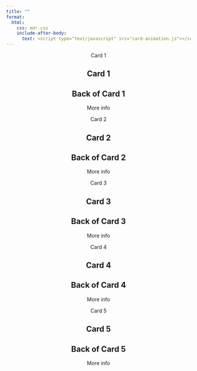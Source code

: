 ```yaml
---
title: ""
format: 
  html:
    css: mdr.css
    include-after-body:
      text: <script type="text/javascript" src="card-animation.js"></script>
---
```



<center>


::: {.deck}

::: {.vertical-lines}
:::

::: {.vertical-lines}
:::

::: {.card style="--i: 0;"}

::: {.tab}
Card 1
:::

::: {.card--front}

## Card 1

:::

::: {.card--back}  
## Back of Card 1

More info
:::

:::

::: {.card style="--i: 1;"}
::: {.tab}
Card 2
:::

::: {.card--front}

# Card 2

:::

::: {.card--back}  
## Back of Card 2
More info
:::
:::

::: {.card style="--i: 2;"}
::: {.tab}
Card 3
:::

::: {.card--front}

# Card 3

:::

::: {.card--back}  
## Back of Card 3
More info
:::
:::
    
::: {.card style="--i: 3;"}
::: {.tab}
Card 4
:::

::: {.card--front}

# Card 4

:::

::: {.card--back .active}  
## Back of Card 4
More info
:::
:::
    
::: {.card style="--i: 4;"}
::: {.tab}
Card 5
:::

::: {.card--front}

# Card 5

:::

::: {.card--back}  
## Back of Card 5
More info
:::
:::

   
::: {.lines .right}
<span></span>
<span></span>
<span></span>
<span></span>
<span></span>
<span></span>
<span></span>
<span></span>
<span></span>
<span></span> 
<span></span>
<span></span>
<span></span>
<span></span>
<span></span>
<span></span>
<span></span>
<span></span>
<span></span>
<span></span>  
:::

::: {.lines .left}
<span></span>
<span></span>
<span></span>
<span></span>
<span></span>
<span></span>
<span></span>
<span></span>
<span></span>
<span></span>
<span></span>
<span></span>
<span></span>
<span></span>
<span></span>
<span></span>
<span></span>
<span></span>
:::

:::
</center>


